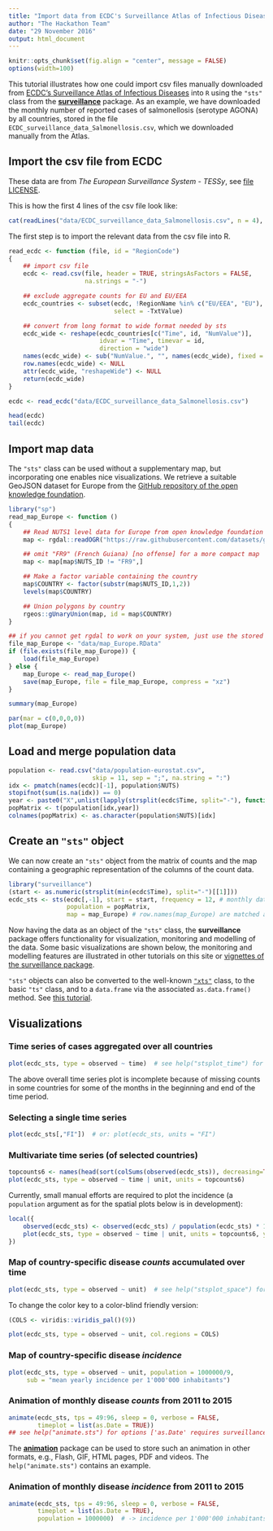 ```yaml
---
title: "Import data from ECDC's Surveillance Atlas of Infectious Diseases"
author: "The Hackathon Team"
date: "29 November 2016"
output: html_document
---
```


```r
knitr::opts_chunk$set(fig.align = "center", message = FALSE)
options(width=100)
```

This tutorial illustrates how one could import csv files manually downloaded from
[ECDC's Surveillance Atlas of Infectious Diseases](http://ecdc.europa.eu/en/data-tools/atlas)
into `R` using the `"sts"` class from the
[**surveillance**](https://CRAN.R-project.org/package=surveillance)
package.
As an example, we have downloaded the monthly number of reported cases of
salmonellosis (serotype AGONA) by all countries, stored in the file
`ECDC_surveillance_data_Salmonellosis.csv`, which we downloaded
manually from the Atlas.


## Import the csv file from ECDC

These data are from *The European Surveillance System - TESSy*, see
[file LICENSE](../LICENSE).

This is how the first 4 lines of the csv file look like:

```r
cat(readLines("data/ECDC_surveillance_data_Salmonellosis.csv", n = 4), sep="\n")
```

The first step is to import the relevant data from the csv file into R.

```r
read_ecdc <- function (file, id = "RegionCode")
{
    ## import csv file
    ecdc <- read.csv(file, header = TRUE, stringsAsFactors = FALSE,
                     na.strings = "-")

    ## exclude aggregate counts for EU and EU/EEA
    ecdc_countries <- subset(ecdc, !RegionName %in% c("EU/EEA", "EU"),
                             select = -TxtValue)

    ## convert from long format to wide format needed by sts
    ecdc_wide <- reshape(ecdc_countries[c("Time", id, "NumValue")],
                         idvar = "Time", timevar = id,
                         direction = "wide")
    names(ecdc_wide) <- sub("NumValue.", "", names(ecdc_wide), fixed = TRUE)
    row.names(ecdc_wide) <- NULL
    attr(ecdc_wide, "reshapeWide") <- NULL
    return(ecdc_wide)
}

ecdc <- read_ecdc("data/ECDC_surveillance_data_Salmonellosis.csv")

head(ecdc)
tail(ecdc)
```


## Import map data

The `"sts"` class can be used without a supplementary map, but incorporating one
enables nice visualizations.
We retrieve a suitable GeoJSON dataset for Europe from the
[GitHub repository of the open knowledge foundation](https://github.com/datasets/geo-nuts-administrative-boundaries).

```r
library("sp")
read_map_Europe <- function ()
{
    ## Read NUTS1 level data for Europe from open knowledge foundation
    map <- rgdal::readOGR("https://raw.githubusercontent.com/datasets/geo-nuts-administrative-boundaries/master/data/nuts_rg_60m_2010_lvl_1.geojson", "OGRGeoJSON", verbose = FALSE)

    ## omit "FR9" (French Guiana) [no offense] for a more compact map
    map <- map[map$NUTS_ID != "FR9",]

    ## Make a factor variable containing the country
    map$COUNTRY <- factor(substr(map$NUTS_ID,1,2))
    levels(map$COUNTRY)

    ## Union polygons by country
    rgeos::gUnaryUnion(map, id = map$COUNTRY)
}

## if you cannot get rgdal to work on your system, just use the stored file
file_map_Europe <- "data/map_Europe.RData"
if (file.exists(file_map_Europe)) {
    load(file_map_Europe)
} else {
    map_Europe <- read_map_Europe()
    save(map_Europe, file = file_map_Europe, compress = "xz")
}
```

```r
summary(map_Europe)
```

```r
par(mar = c(0,0,0,0))
plot(map_Europe)
```

## Load and merge population data

```r
population <- read.csv("data/population-eurostat.csv",
                       skip = 11, sep = ";", na.string = ":")
idx <- pmatch(names(ecdc)[-1], population$NUTS)
stopifnot(sum(is.na(idx)) == 0)
year <- paste0("X",unlist(lapply(strsplit(ecdc$Time, split="-"), function(x) x[1])))
popMatrix <- t(population[idx,year])
colnames(popMatrix) <- as.character(population$NUTS)[idx]
```

## Create an `"sts"` object

We can now create an `"sts"` object from the matrix of counts and the map
containing a geographic representation of the columns of the count data.

```r
library("surveillance")
(start <- as.numeric(strsplit(min(ecdc$Time), split="-")[[1]]))
ecdc_sts <- sts(ecdc[,-1], start = start, frequency = 12, # monthly data
                population = popMatrix,
                map = map_Europe) # row.names(map_Europe) are matched against colnames(ecdc)
```

Now having the data as an object of the `"sts"` class, the
**surveillance** package offers functionality for visualization,
monitoring and modelling of the data. Some basic visualizations are
shown below, the monitoring and modelling features are illustrated in
other tutorials on this site or [vignettes of the surveillance
package](https://cran.r-project.org/web/packages/surveillance/vignettes/hhh4_spacetime.pdf).


`"sts"` objects can also be converted to the well-known
[`"xts"`](https://CRAN.R-project.org/package=xts) class,
to the basic `"ts"` class,
and to a `data.frame` via the associated `as.data.frame()` method.
See [this tutorial](sts-conversions.html).


## Visualizations

### Time series of cases aggregated over all countries

```r
plot(ecdc_sts, type = observed ~ time)  # see help("stsplot_time") for options
```

The above overall time series plot is incomplete because of missing counts in
some countries for some of the months in the beginning and end of the time
period.


### Selecting a single time series

```r
plot(ecdc_sts[,"FI"])  # or: plot(ecdc_sts, units = "FI")
```

### Multivariate time series (of selected countries)

```r
topcounts6 <- names(head(sort(colSums(observed(ecdc_sts)), decreasing=TRUE), 6))
plot(ecdc_sts, type = observed ~ time | unit, units = topcounts6)
```

Currently, small manual efforts are required to plot the incidence
(a `population` argument as for the spatial plots below is in development):
```r
local({
    observed(ecdc_sts) <- observed(ecdc_sts) / population(ecdc_sts) * 1000000
    plot(ecdc_sts, type = observed ~ time | unit, units = topcounts6, ylab = "Incidence (per 1'000'000)")
})
```


### Map of country-specific disease *counts* accumulated over time

```r
plot(ecdc_sts, type = observed ~ unit)  # see help("stsplot_space") for options
```

To change the color key to a color-blind friendly version:

```r
(COLS <- viridis::viridis_pal()(9))
```
```r
plot(ecdc_sts, type = observed ~ unit, col.regions = COLS)
```


### Map of country-specific disease *incidence*

```r
plot(ecdc_sts, type = observed ~ unit, population = 1000000/9,
     sub = "mean yearly incidence per 1'000'000 inhabitants")
```


### Animation of monthly disease *counts* from 2011 to 2015

```r
animate(ecdc_sts, tps = 49:96, sleep = 0, verbose = FALSE,
        timeplot = list(as.Date = TRUE))
## see help("animate.sts") for options ['as.Date' requires surveillance > 1.12.2]
```

The [**animation**](https://CRAN.R-project.org/package=animation) package can be
used to store such an animation in other formats, e.g., Flash, GIF, HTML pages,
PDF and videos. The `help("animate.sts")` contains an example.


### Animation of monthly disease *incidence* from 2011 to 2015

```r
animate(ecdc_sts, tps = 49:96, sleep = 0, verbose = FALSE,
        timeplot = list(as.Date = TRUE),
        population = 1000000)  # -> incidence per 1'000'000 inhabitants
```
